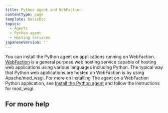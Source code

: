 ```yaml
---
title: Python agent and WebFaction
contentType: page
template: basicDoc
topics:
  - Agents
  - Python agent
  - Hosting services
japaneseVersion: ''
---
```


You can install the Python agent on applications running on WebFaction. [WebFaction](http://www.webfaction.com/) is a general purpose web hosting service capable of hosting web applications using various languages including Python. The typical way that Python web applications are hosted on WebFaction is by using Apache/mod_wsgi. For more on installing The agent on a WebFaction Python application, see [Install the Python agent](/docs/agents/python-agent/installation-configuration/python-agent-installation) and follow the instructions for mod_wsgi.

## For more help
